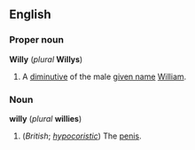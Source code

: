 ==English==
===Proper noun===
'''Willy''' (''plural'' '''Willys''')

#A [[diminutive]] of the male [[given name]] [[William]].

===Noun===
'''willy''' (''plural'' '''willies''')

#(''British''; ''[[hypocoristic]]'') The [[penis]].